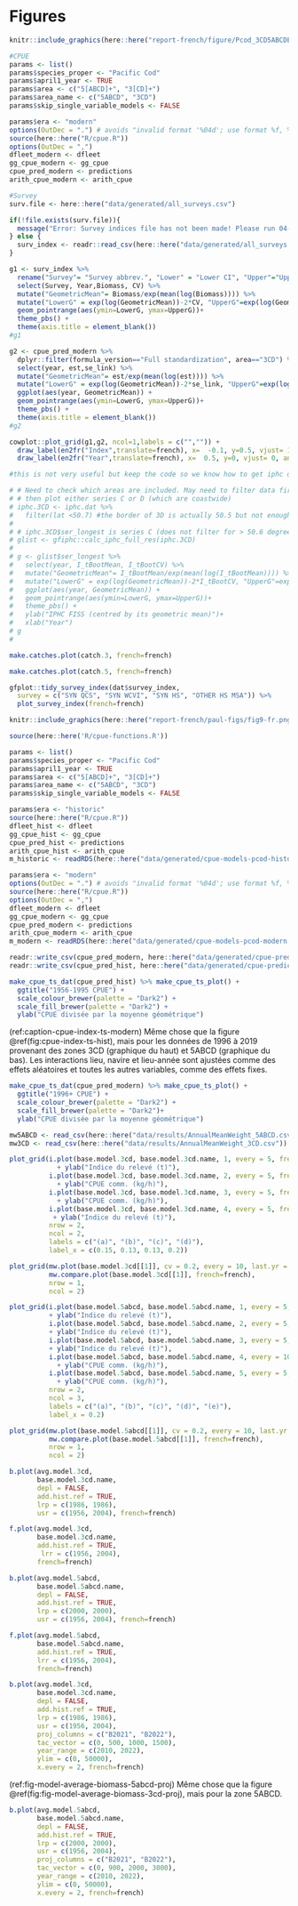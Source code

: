\clearpage

# Figures

```r
knitr::include_graphics(here::here("report-french/figure/Pcod_3CD5ABCDE_Pic.png"))

```

```r

#CPUE
params <- list()
params$species_proper <- "Pacific Cod"
params$april1_year <- TRUE
params$area <- c("5[ABCD]+", "3[CD]+")
params$area_name <- c("5ABCD", "3CD")
params$skip_single_variable_models <- FALSE

params$era <- "modern"
options(OutDec = ".") # avoids "invalid format '%04d'; use format %f, %e, %g or %a for numeric objects"
source(here::here("R/cpue.R"))
options(OutDec = ",")
dfleet_modern <- dfleet
gg_cpue_modern <- gg_cpue
cpue_pred_modern <- predictions
arith_cpue_modern <- arith_cpue

#Survey
surv.file <- here::here("data/generated/all_surveys.csv")

if(!file.exists(surv.file)){
  message("Error: Survey indices file has not been made! Please run 04-survey-indices-app.Rmd first.")
} else {
  surv_index <- readr::read_csv(here::here("data/generated/all_surveys.csv"))
}

```

```r

g1 <- surv_index %>%  
  rename("Survey"= "Survey abbrev.", "Lower" = "Lower CI", "Upper"="Upper CI") %>%   dplyr::filter(Survey=="SYN WCVI") %>% 
  select(Survey, Year,Biomass, CV) %>%
  mutate("GeometricMean"= Biomass/exp(mean(log(Biomass)))) %>%
  mutate("LowerG" = exp(log(GeometricMean))-2*CV, "UpperG"=exp(log(GeometricMean))+2*CV) %>%   ggplot(aes(Year, GeometricMean)) + 
  geom_pointrange(aes(ymin=LowerG, ymax=UpperG))+
  theme_pbs() +
  theme(axis.title = element_blank())
#g1


```

```r

g2 <- cpue_pred_modern %>%
  dplyr::filter(formula_version=="Full standardization", area=="3CD") %>%
  select(year, est,se_link) %>%
  mutate("GeometricMean"= est/exp(mean(log(est)))) %>%
  mutate("LowerG" = exp(log(GeometricMean))-2*se_link, "UpperG"=exp(log(GeometricMean))+2*se_link) %>% 
  ggplot(aes(year, GeometricMean)) + 
  geom_pointrange(aes(ymin=LowerG, ymax=UpperG))+
  theme_pbs() +
  theme(axis.title = element_blank())
#g2

```

```r

cowplot::plot_grid(g1,g2, ncol=1,labels = c("","")) +
  draw_label(en2fr("Index",translate=french), x=  -0.1, y=0.5, vjust= 1.5, angle=90)+
  draw_label(en2fr("Year",translate=french), x=  0.5, y=0, vjust= 0, angle=0)

```

```r
#this is not very useful but keep the code so we know how to get iphc data in future

# # Need to check which areas are included. May need to filter data first to be only 3CD,
# # then plot either series C or D (which are coastwide)
# iphc.3CD <- iphc.dat %>% 
#   filter(lat <50.7) #the border of 3D is actually 50.5 but not enough obs if that is used 
# 
# # iphc.3CD$ser_longest is series C (does not filter for > 50.6 degrees)
# glist <- gfiphc::calc_iphc_full_res(iphc.3CD) 
# 
# g <- glist$ser_longest %>% 
#   select(year, I_tBootMean, I_tBootCV) %>%
#   mutate("GeometricMean"= I_tBootMean/exp(mean(log(I_tBootMean)))) %>%
#   mutate("LowerG" = exp(log(GeometricMean))-2*I_tBootCV, "UpperG"=exp(log(GeometricMean))+2*I_tBootCV) %>% 
#   ggplot(aes(year, GeometricMean)) + 
#   geom_pointrange(aes(ymin=LowerG, ymax=UpperG))+
#   theme_pbs() +
#   ylab("IPHC FISS (centred by its geometric mean)")+
#   xlab("Year") 
# g 
#   

```


```r
make.catches.plot(catch.3, french=french)
```

```r
make.catches.plot(catch.5, french=french)
```

```r
gfplot::tidy_survey_index(dat$survey_index,
  survey = c("SYN QCS", "SYN WCVI", "SYN HS", "OTHER HS MSA")) %>%
  plot_survey_index(french=french)
```

```r
knitr::include_graphics(here::here("report-french/paul-figs/fig9-fr.png"))
```

```r
source(here::here('R/cpue-functions.R'))
```

```r
params <- list()
params$species_proper <- "Pacific Cod"
params$april1_year <- TRUE
params$area <- c("5[ABCD]+", "3[CD]+")
params$area_name <- c("5ABCD", "3CD")
params$skip_single_variable_models <- FALSE
```

```r
params$era <- "historic"
source(here::here("R/cpue.R"))
dfleet_hist <- dfleet
gg_cpue_hist <- gg_cpue
cpue_pred_hist <- predictions
arith_cpue_hist <- arith_cpue
m_historic <- readRDS(here::here("data/generated/cpue-models-pcod-historic.rds"))
```

```r
params$era <- "modern"
options(OutDec = ".") # avoids "invalid format '%04d'; use format %f, %e, %g or %a for numeric objects"
source(here::here("R/cpue.R"))
options(OutDec = ",")
dfleet_modern <- dfleet
gg_cpue_modern <- gg_cpue
cpue_pred_modern <- predictions
arith_cpue_modern <- arith_cpue
m_modern <- readRDS(here::here("data/generated/cpue-models-pcod-modern.rds"))
```

```r
readr::write_csv(cpue_pred_modern, here::here("data/generated/cpue-predictions-modern.csv"))
readr::write_csv(cpue_pred_hist, here::here("data/generated/cpue-predictions-historical.csv"))
```

```r
make_cpue_ts_dat(cpue_pred_hist) %>% make_cpue_ts_plot() +
  ggtitle("1956-1995 CPUE") +
  scale_colour_brewer(palette = "Dark2") +
  scale_fill_brewer(palette = "Dark2") +
  ylab("CPUE divisée par la moyenne géométrique")
```

(ref:caption-cpue-index-ts-modern) Même chose que la figure \@ref(fig:cpue-index-ts-hist), mais pour les données de 1996 à 2019 provenant des zones 3CD (graphique du haut) et 5ABCD (graphique du bas). Les interactions lieu, navire et lieu-année sont ajustées comme des effets aléatoires et toutes les autres variables, comme des effets fixes.

```r
make_cpue_ts_dat(cpue_pred_modern) %>% make_cpue_ts_plot() +
  ggtitle("1996+ CPUE") +
  scale_colour_brewer(palette = "Dark2") +
  scale_fill_brewer(palette = "Dark2")+ 
  ylab("CPUE divisée par la moyenne géométrique")
```


```r
mw5ABCD <- read_csv(here::here("data/results/AnnualMeanWeight_5ABCD.csv"))
mw3CD <- read_csv(here::here("data/results/AnnualMeanWeight_3CD.csv"))
```


```r
plot_grid(i.plot(base.model.3cd, base.model.3cd.name, 1, every = 5, french=french)
            + ylab("Indice du relevé (t)"),
          i.plot(base.model.3cd, base.model.3cd.name, 2, every = 5, french=french)
            + ylab("CPUE comm. (kg/h)"),
          i.plot(base.model.3cd, base.model.3cd.name, 3, every = 5, french=french)
            + ylab("CPUE comm. (kg/h)"),
          i.plot(base.model.3cd, base.model.3cd.name, 4, every = 5, french=french)
           + ylab("Indice du relevé (t)"),
          nrow = 2,
          ncol = 2,
          labels = c("(a)", "(b)", "(c)", "(d)"),
          label_x = c(0.15, 0.13, 0.13, 0.2))
```


```r
plot_grid(mw.plot(base.model.3cd[[1]], cv = 0.2, every = 10, last.yr = 2020, french=french),
          mw.compare.plot(base.model.3cd[[1]], french=french),
          nrow = 1,
          ncol = 2)
```

```r
plot_grid(i.plot(base.model.5abcd, base.model.5abcd.name, 1, every = 5, french=french)
          + ylab("Indice du relevé (t)"),
          i.plot(base.model.5abcd, base.model.5abcd.name, 2, every = 5, french=french)
          + ylab("Indice du relevé (t)"),
          i.plot(base.model.5abcd, base.model.5abcd.name, 3, every = 5, french=french)
          + ylab("Indice du relevé (t)"),
          i.plot(base.model.5abcd, base.model.5abcd.name, 4, every = 10, french=french)
            + ylab("CPUE comm. (kg/h)"),
          i.plot(base.model.5abcd, base.model.5abcd.name, 5, every = 5, french=french)
            + ylab("CPUE comm. (kg/h)"),
          nrow = 2,
          ncol = 3,
          labels = c("(a)", "(b)", "(c)", "(d)", "(e)"),
          label_x = 0.2)
```


```r
plot_grid(mw.plot(base.model.5abcd[[1]], cv = 0.2, every = 10, last.yr = 2020, french=french),
          mw.compare.plot(base.model.5abcd[[1]], french=french),
          nrow = 1,
          ncol = 2)
```

```r
b.plot(avg.model.3cd,
       base.model.3cd.name,
       depl = FALSE,
       add.hist.ref = TRUE,
       lrp = c(1986, 1986),
       usr = c(1956, 2004), french=french)
```

```r
f.plot(avg.model.3cd,
       base.model.3cd.name,
       add.hist.ref = TRUE,
        lrr = c(1956, 2004), 
       french=french)

```

```r
b.plot(avg.model.5abcd,
       base.model.5abcd.name,
       depl = FALSE,
       add.hist.ref = TRUE,
       lrp = c(2000, 2000),
       usr = c(1956, 2004), french=french)
```


```r
f.plot(avg.model.5abcd,
       base.model.5abcd.name,
       add.hist.ref = TRUE,
       lrr = c(1956, 2004), 
       french=french)

```

```r
b.plot(avg.model.3cd,
       base.model.3cd.name,
       depl = FALSE,
       add.hist.ref = TRUE,
       lrp = c(1986, 1986),
       usr = c(1956, 2004),
       proj_columns = c("B2021", "B2022"),
       tac_vector = c(0, 500, 1000, 1500),
       year_range = c(2010, 2022),
       ylim = c(0, 50000),
       x.every = 2, french=french)
```

(ref:fig-model-average-biomass-5abcd-proj) Même chose que la figure \@ref(fig:fig-model-average-biomass-3cd-proj), mais pour la zone 5ABCD.

```r
b.plot(avg.model.5abcd,
       base.model.5abcd.name,
       depl = FALSE,
       add.hist.ref = TRUE,
       lrp = c(2000, 2000),
       usr = c(1956, 2004),
       proj_columns = c("B2021", "B2022"),
       tac_vector = c(0, 900, 2000, 3000),
       year_range = c(2010, 2022),
       ylim = c(0, 50000),
       x.every = 2, french=french)
```

\clearpage

